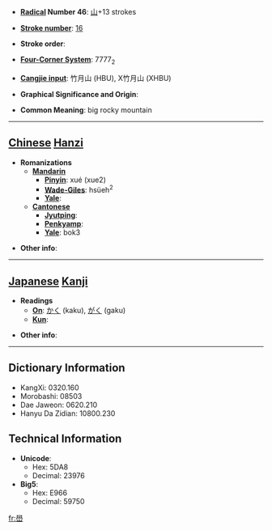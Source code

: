 * '''[[Wiktionary:Chinese radical index| Radical]] Number 46''': [[Wiktionary:Chinese radical index 山|山]]+13 strokes

* '''[[Wiktionary:Chinese total strokes index|Stroke number]]''': [[Wiktionary:Chinese total strokes index 16|16]]

* '''Stroke order''': 

* '''[[Wiktionary:Chinese four corner index|Four-Corner System]]''': 7777<sub>2</sub>

* '''[[Wiktionary:Chinese Cangjie index|Cangjie input]]''': 竹月山 (HBU), X竹月山 (XHBU)

* '''Graphical Significance and Origin''': 

* '''Common Meaning''': big rocky mountain

----

== [[Chinese]] [[Hanzi]] ==

* '''Romanizations'''
** '''[[Mandarin]]'''
*** '''[[Pinyin]]''': xué (xue2)
*** '''[[Wade-Giles]]''': hsüeh<sup>2</sup>
*** '''[[Yale]]''': 
** '''[[Cantonese]]'''
*** '''[[Jyutping]]''':
*** '''[[Penkyamp]]''': 
*** '''[[Yale]]''': bok3

* '''Other info''': 

----

== [[Japanese]] [[Kanji]] ==

* '''Readings'''
** '''[[On]]''': [[かく]] (kaku), [[がく]] (gaku)
** '''[[Kun]]''': 

* '''Other info''':  

----

== Dictionary Information ==

* KangXi: 0320.160
* Morobashi: 08503
* Dae Jaweon: 0620.210
* Hanyu Da Zidian: 10800.230

== Technical Information ==

* '''Unicode''':
** Hex: 5DA8
** Decimal: 23976
* '''Big5''':
** Hex: E966
** Decimal: 59750

[[fr:嶨]]